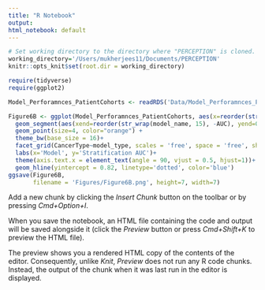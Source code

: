 ```yaml
---
title: "R Notebook"
output:
html_notebook: default
---
```


<!-- This script is designed to benchmark and compare the performance of the PERCEPTION algorithm with five different published predictors and three random models. The performance comparison is based on the prediction results from three clinical cohorts. The nine models considered in this script are as follows: -->

<!-- PERCEPTION -->
<!-- BeyondCell (state-of-the-model based on sc-expression) -->
<!-- ATLANTIS (state-of-the-art bulk-expression based model) -->
<!-- Pseudo-Bulk (pseudo-bulk-RNA-seq) -->
<!-- Mean Viability (mean viability across all single cells in a tumor sample) -->
<!-- Bulk-based-only PERCEPTION (not tuned on SC-expression) -->
<!-- Random Model 1 (shuffled viability labels) -->
<!-- Random Model 2 (random gene signatures) -->
<!-- Random Model 3 (random coefficients) -->
<!-- The performance metric used for the comparison is the Area Under the Curve (AUC) of the Receiver Operating Characteristic (ROC). This script will generate the AUC values for each of the nine models and display them in Figure 4B. Please note that running nine models for comparison can be computationally intensive and time-consuming. Due to this, only the AUC values are used to generate the figures. -->


```r
# Set working directory to the directory where "PERCEPTION" is cloned.
working_directory='/Users/mukherjees11/Documents/PERCEPTION'
knitr::opts_knit$set(root.dir = working_directory)
```

```r
require(tidyverse)
require(ggplot2)
```

```r
Model_Perforamnces_PatientCohorts <- readRDS('Data/Model_Perforamnces_PatientCohorts.RDS')
```


```r
Figure6B <- ggplot(Model_Perforamnces_PatientCohorts, aes(x=reorder(str_wrap(model_name, 15), -AUC), y=AUC))+
  geom_segment(aes(xend=reorder(str_wrap(model_name, 15), -AUC), yend=0)) +
  geom_point(size=4, color="orange") +
  theme_bw(base_size = 16)+
  facet_grid(CancerType~model_type, scales = 'free', space = 'free', shrink = T)+
  labs(x='Model', y='Stratification AUC')+
  theme(axis.text.x = element_text(angle = 90, vjust = 0.5, hjust=1))+
  geom_hline(yintercept = 0.82, linetype='dotted', color='blue')
ggsave(Figure6B,
       filename = 'Figures/Figure6B.png', height=7, width=7)
```
Add a new chunk by clicking the *Insert Chunk* button on the toolbar or by pressing *Cmd+Option+I*.

When you save the notebook, an HTML file containing the code and output will be saved alongside it (click the *Preview* button or press *Cmd+Shift+K* to preview the HTML file). 

The preview shows you a rendered HTML copy of the contents of the editor. Consequently, unlike *Knit*, *Preview* does not run any R code chunks. Instead, the output of the chunk when it was last run in the editor is displayed.

